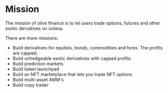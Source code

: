 
# Mission

The mission of olive finance is to let users trade options, futures and other exotic dervatives on solana.

There are more missions:

- Build derivatives for equities, bonds, commodities and forex. The profits are capped.
- Build unhedgeable exotic derivatives with capped profits
- Build prediction markets
- Build token launchpad
- Build an NFT marketplace that lets you trade NFT options
- Build multi-asset AMM's
- Build copy trader

